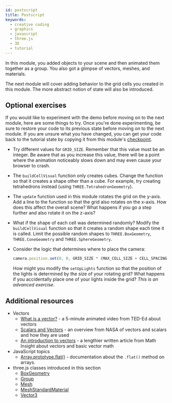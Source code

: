 ```yaml
---
id: postscript
title: Postscript
keywords:
  - creative coding
  - graphics
  - javascript
  - three.js
  - 3D
  - tutorial
---
```


In this module, you added objects to your scene and then animated them together as a group. You also got a glimpse of vectors, meshes, and materials.

The next module will cover adding behavior to the grid cells you created in this module. The more abstract notion of state will also be introduced.

## Optional exercises

If you would like to experiment with the demo before moving on to the next module, here are some things to try. Once you're done experimenting, be sure to restore your code to its previous state before moving on to the next module. If you are unsure what you have changed, you can get your code back to the tutorial state by copying it from this module's [checkpoint](checkpoint).

* Try different values for `GRID_SIZE`. Remember that this value must be an integer. Be aware that as you increase this value, there will be a point where the animation noticeably slows down and may even cause your browser to crash.
* The `buildCellVisual` function only creates cubes. Change the function so that it creates a shape other than a cube. For example, try creating tetrahedrons instead (using `THREE.TetrahedronGeometry`).
* The `update` function used in this module rotates the grid on the y-axis. Add a line to the function so that the grid also rotates on the x-axis. How does this affect the overall scene? What happens if you go a step further and also rotate it on the z-axis?
* What if the shape of each cell was determined randomly? Modify the `buildCellVisual` function so that it creates a random shape each time it is called. Limit the possible random shapes to `THREE.BoxGeometry`, `THREE.ConeGeometry` and `THREE.SphereGeometry`.
* Consider the logic that determines where to place the camera:
  
  ```javascript
  camera.position.set(0, 0, GRID_SIZE * (MAX_CELL_SIZE + CELL_SPACING));
  ```

  How might you modify the `setUpLights` function so that the position of the lights is determined by the size of your rotating grid? What happens if you accidentally place one of your lights inside the grid? _This is an advanced exercise_.

## Additional resources

* Vectors
  * [What is a vector?](https://www.youtube.com/watch?v=ml4NSzCQobk) - a 5-minute animated video from TED-Ed about vectors
  * [Scalars and Vectors](https://www.grc.nasa.gov/www/k-12/airplane/vectors.html) - an overview from NASA of vectors and scalars and how they are used
  * [An introduction to vectors](https://mathinsight.org/vector_introduction) - a lengthier written article from Math Insight about vectors and basic vector math
* JavaScript topics
  * [Array.prototype.flat()](https://developer.mozilla.org/en-US/docs/Web/JavaScript/Reference/Global_Objects/Array/flat) - documentation about the `.flat()` method on arrays.
* three.js classes introduced in this section
  * [BoxGeometry](https://threejs.org/docs/index.html#api/en/geometries/BoxGeometry)
  * [Group](https://threejs.org/docs/index.html#api/en/objects/Group)
  * [Mesh](https://threejs.org/docs/index.html#api/en/objects/Mesh)
  * [MeshStandardMaterial](https://threejs.org/docs/index.html#api/en/materials/MeshStandardMaterial)
  * [Vector3](https://threejs.org/docs/index.html#api/en/math/Vector3)

